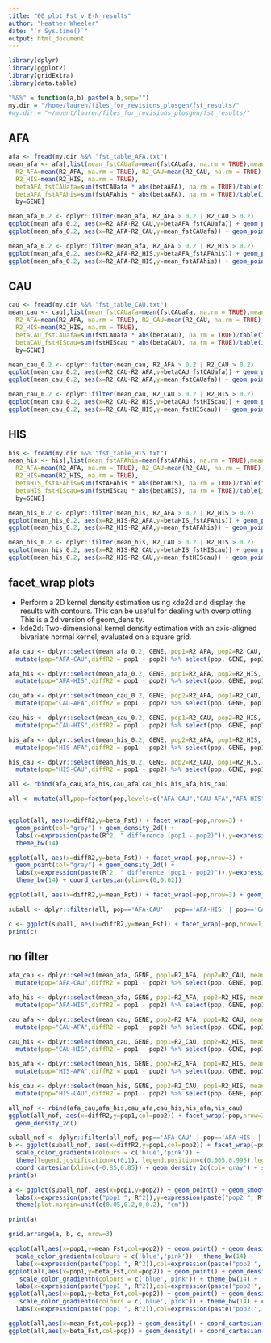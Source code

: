 ```yaml
---
title: "00_plot_Fst_v_E-N_results"
author: "Heather Wheeler"
date: "`r Sys.time()`"
output: html_document
---
```


```r
library(dplyr)
library(ggplot2)
library(gridExtra)
library(data.table)

"%&%" = function(a,b) paste(a,b,sep="")
my.dir = "/home/lauren/files_for_revisions_plosgen/fst_results/"
#my.dir = "~/mount/lauren/files_for_revisions_plosgen/fst_results/"
```

## AFA 
```r
afa <- fread(my.dir %&% "fst_table_AFA.txt")
mean_afa <- afa[,list(mean_fstCAUafa=mean(fstCAUafa, na.rm = TRUE),mean_fstAFAhis=mean(fstAFAhis, na.rm = TRUE),
  R2_AFA=mean(R2_AFA, na.rm = TRUE), R2_CAU=mean(R2_CAU, na.rm = TRUE), 
  R2_HIS=mean(R2_HIS, na.rm = TRUE), 
  betaAFA_fstCAUafa=sum(fstCAUafa * abs(betaAFA), na.rm = TRUE)/table(is.na(fstCAUafa * betaAFA))[[1]],
  betaAFA_fstAFAhis=sum(fstAFAhis * abs(betaAFA), na.rm = TRUE)/table(is.na(fstAFAhis * betaAFA))[[1]]),
  by=GENE]

mean_afa_0.2 <- dplyr::filter(mean_afa, R2_AFA > 0.2 | R2_CAU > 0.2)
ggplot(mean_afa_0.2, aes(x=R2_AFA-R2_CAU,y=betaAFA_fstCAUafa)) + geom_point() + stat_density_2d(aes(fill = ..level..), geom = "polygon")
ggplot(mean_afa_0.2, aes(x=R2_AFA-R2_CAU,y=mean_fstCAUafa)) + geom_point() + stat_density_2d(aes(fill = ..level..), geom = "polygon")

mean_afa_0.2 <- dplyr::filter(mean_afa, R2_AFA > 0.2 | R2_HIS > 0.2)
ggplot(mean_afa_0.2, aes(x=R2_AFA-R2_HIS,y=betaAFA_fstAFAhis)) + geom_point() + stat_density_2d(aes(fill = ..level..), geom = "polygon")
ggplot(mean_afa_0.2, aes(x=R2_AFA-R2_HIS,y=mean_fstAFAhis)) + geom_point() + stat_density_2d(aes(fill = ..level..), geom = "polygon")
```

## CAU
```r
cau <- fread(my.dir %&% "fst_table_CAU.txt")
mean_cau <- cau[,list(mean_fstCAUafa=mean(fstCAUafa, na.rm = TRUE),mean_fstHIScau=mean(fstHIScau, na.rm = TRUE),
  R2_AFA=mean(R2_AFA, na.rm = TRUE), R2_CAU=mean(R2_CAU, na.rm = TRUE), 
  R2_HIS=mean(R2_HIS, na.rm = TRUE), 
  betaCAU_fstCAUafa=sum(fstCAUafa * abs(betaCAU), na.rm = TRUE)/table(is.na(fstCAUafa * betaCAU))[[1]],
  betaCAU_fstHIScau=sum(fstHIScau * abs(betaCAU), na.rm = TRUE)/table(is.na(fstHIScau * betaCAU))[[1]]),
  by=GENE]

mean_cau_0.2 <- dplyr::filter(mean_cau, R2_AFA > 0.2 | R2_CAU > 0.2)
ggplot(mean_cau_0.2, aes(x=R2_CAU-R2_AFA,y=betaCAU_fstCAUafa)) + geom_point() + stat_density_2d(aes(fill = ..level..), geom = "polygon")
ggplot(mean_cau_0.2, aes(x=R2_CAU-R2_AFA,y=mean_fstCAUafa)) + geom_point() + stat_density_2d(aes(fill = ..level..), geom = "polygon")

mean_cau_0.2 <- dplyr::filter(mean_cau, R2_CAU > 0.2 | R2_HIS > 0.2)
ggplot(mean_cau_0.2, aes(x=R2_CAU-R2_HIS,y=betaCAU_fstHIScau)) + geom_point() + stat_density_2d(aes(fill = ..level..), geom = "polygon")
ggplot(mean_cau_0.2, aes(x=R2_CAU-R2_HIS,y=mean_fstHIScau)) + geom_point() + stat_density_2d(aes(fill = ..level..), geom = "polygon")
```

## HIS
```r
his <- fread(my.dir %&% "fst_table_HIS.txt")
mean_his <- his[,list(mean_fstAFAhis=mean(fstAFAhis, na.rm = TRUE),mean_fstHIScau=mean(fstHIScau, na.rm = TRUE),
  R2_AFA=mean(R2_AFA, na.rm = TRUE), R2_CAU=mean(R2_CAU, na.rm = TRUE), 
  R2_HIS=mean(R2_HIS, na.rm = TRUE), 
  betaHIS_fstAFAhis=sum(fstAFAhis * abs(betaHIS), na.rm = TRUE)/table(is.na(fstAFAhis * betaHIS))[[1]],
  betaHIS_fstHIScau=sum(fstHIScau * abs(betaHIS), na.rm = TRUE)/table(is.na(fstHIScau * betaHIS))[[1]]),
  by=GENE]

mean_his_0.2 <- dplyr::filter(mean_his, R2_AFA > 0.2 | R2_HIS > 0.2)
ggplot(mean_his_0.2, aes(x=R2_HIS-R2_AFA,y=betaHIS_fstAFAhis)) + geom_point() + stat_density_2d(aes(fill = ..level..), geom = "polygon")
ggplot(mean_his_0.2, aes(x=R2_HIS-R2_AFA,y=mean_fstAFAhis)) + geom_point() + stat_density_2d(aes(fill = ..level..), geom = "polygon")

mean_his_0.2 <- dplyr::filter(mean_his, R2_CAU > 0.2 | R2_HIS > 0.2)
ggplot(mean_his_0.2, aes(x=R2_HIS-R2_CAU,y=betaHIS_fstHIScau)) + geom_point() + stat_density_2d(aes(fill = ..level..), geom = "polygon")
ggplot(mean_his_0.2, aes(x=R2_HIS-R2_CAU,y=mean_fstHIScau)) + geom_point() + stat_density_2d(aes(fill = ..level..), geom = "polygon")
```

## facet_wrap plots
- Perform a 2D kernel density estimation using kde2d and display the results with contours. This can be useful for dealing with overplotting. This is a 2d version of geom_density.
- kde2d: Two-dimensional kernel density estimation with an axis-aligned bivariate normal kernel, evaluated on a square grid.
```r
afa_cau <- dplyr::select(mean_afa_0.2, GENE, pop1=R2_AFA, pop2=R2_CAU, mean_Fst=mean_fstCAUafa, beta_Fst=betaAFA_fstCAUafa) %>% 
  mutate(pop="AFA-CAU",diffR2 = pop1 - pop2) %>% select(pop, GENE, pop1, pop2, diffR2, mean_Fst, beta_Fst)

afa_his <- dplyr::select(mean_afa_0.2, GENE, pop1=R2_AFA, pop2=R2_HIS, mean_Fst=mean_fstAFAhis, beta_Fst=betaAFA_fstAFAhis) %>% 
  mutate(pop="AFA-HIS",diffR2 = pop1 - pop2) %>% select(pop, GENE, pop1, pop2, diffR2, mean_Fst, beta_Fst)

cau_afa <- dplyr::select(mean_cau_0.2, GENE, pop2=R2_AFA, pop1=R2_CAU, mean_Fst=mean_fstCAUafa, beta_Fst=betaCAU_fstCAUafa) %>% 
  mutate(pop="CAU-AFA",diffR2 = pop1 - pop2) %>% select(pop, GENE, pop1, pop2, diffR2, mean_Fst, beta_Fst)

cau_his <- dplyr::select(mean_cau_0.2, GENE, pop1=R2_CAU, pop2=R2_HIS, mean_Fst=mean_fstHIScau, beta_Fst=betaCAU_fstHIScau) %>% 
  mutate(pop="CAU-HIS",diffR2 = pop1 - pop2) %>% select(pop, GENE, pop1, pop2, diffR2, mean_Fst, beta_Fst)

his_afa <- dplyr::select(mean_his_0.2, GENE, pop2=R2_AFA, pop1=R2_HIS, mean_Fst=mean_fstAFAhis, beta_Fst=betaHIS_fstAFAhis) %>% 
  mutate(pop="HIS-AFA",diffR2 = pop1 - pop2) %>% select(pop, GENE, pop1, pop2, diffR2, mean_Fst, beta_Fst)

his_cau <- dplyr::select(mean_his_0.2, GENE, pop2=R2_CAU, pop1=R2_HIS, mean_Fst=mean_fstHIScau, beta_Fst=betaHIS_fstHIScau) %>% 
  mutate(pop="HIS-CAU",diffR2 = pop1 - pop2) %>% select(pop, GENE, pop1, pop2, diffR2, mean_Fst, beta_Fst)

all <- rbind(afa_cau,afa_his,cau_afa,cau_his,his_afa,his_cau)

all <- mutate(all,pop=factor(pop,levels=c("AFA-CAU","CAU-AFA","AFA-HIS","HIS-AFA","HIS-CAU","CAU-HIS")))


ggplot(all, aes(x=diffR2,y=beta_Fst)) + facet_wrap(~pop,nrow=3) + 
  geom_point(col="gray") + geom_density_2d() + 
  labs(x=expression(paste(R^2, " difference (pop1 - pop2)")),y=expression(paste("weighted mean ", F[ST]))) + 
  theme_bw(14)

ggplot(all, aes(x=diffR2,y=beta_Fst)) + facet_wrap(~pop,nrow=3) + 
  geom_point(col="gray") + geom_density_2d() + 
  labs(x=expression(paste(R^2, " difference (pop1 - pop2)")),y=expression(paste("weighted mean ", F[ST]))) + 
  theme_bw(14) + coord_cartesian(ylim=c(0,0.02))

ggplot(all, aes(x=diffR2,y=mean_Fst)) + facet_wrap(~pop,nrow=3) + geom_point(col='gray') + geom_density_2d() + labs(x=expression(paste(R^2, " difference (pop1 - pop2)")),y=expression(paste("mean ", F[ST]))) + theme_bw(14)


```

```r
suball <- dplyr::filter(all, pop=='AFA-CAU' | pop=='AFA-HIS' | pop=='CAU-HIS')

c <- ggplot(suball, aes(x=diffR2,y=mean_Fst)) + facet_wrap(~pop,nrow=1) + geom_point(col='gray') + geom_density_2d() + labs(x=expression(paste(R^2, " difference (pop1 - pop2)")),y=expression(paste("mean ", F[ST])),title='C') + theme_bw(14) + coord_cartesian(xlim=c(-0.85,0.85)) + theme(plot.margin=unit(c(0,0.2,0,0.2), "cm"))
print(c)

```

## no filter
```r
afa_cau <- dplyr::select(mean_afa, GENE, pop1=R2_AFA, pop2=R2_CAU, mean_Fst=mean_fstCAUafa, beta_Fst=betaAFA_fstCAUafa) %>% 
  mutate(pop="AFA-CAU",diffR2 = pop1 - pop2) %>% select(pop, GENE, pop1, pop2, diffR2, mean_Fst, beta_Fst)

afa_his <- dplyr::select(mean_afa, GENE, pop1=R2_AFA, pop2=R2_HIS, mean_Fst=mean_fstAFAhis, beta_Fst=betaAFA_fstAFAhis) %>% 
  mutate(pop="AFA-HIS",diffR2 = pop1 - pop2) %>% select(pop, GENE, pop1, pop2, diffR2, mean_Fst, beta_Fst)

cau_afa <- dplyr::select(mean_cau, GENE, pop2=R2_AFA, pop1=R2_CAU, mean_Fst=mean_fstCAUafa, beta_Fst=betaCAU_fstCAUafa) %>% 
  mutate(pop="CAU-AFA",diffR2 = pop1 - pop2) %>% select(pop, GENE, pop1, pop2, diffR2, mean_Fst, beta_Fst)

cau_his <- dplyr::select(mean_cau, GENE, pop1=R2_CAU, pop2=R2_HIS, mean_Fst=mean_fstHIScau, beta_Fst=betaCAU_fstHIScau) %>% 
  mutate(pop="CAU-HIS",diffR2 = pop1 - pop2) %>% select(pop, GENE, pop1, pop2, diffR2, mean_Fst, beta_Fst)

his_afa <- dplyr::select(mean_his, GENE, pop2=R2_AFA, pop1=R2_HIS, mean_Fst=mean_fstAFAhis, beta_Fst=betaHIS_fstAFAhis) %>% 
  mutate(pop="HIS-AFA",diffR2 = pop1 - pop2) %>% select(pop, GENE, pop1, pop2, diffR2, mean_Fst, beta_Fst)

his_cau <- dplyr::select(mean_his, GENE, pop2=R2_CAU, pop1=R2_HIS, mean_Fst=mean_fstHIScau, beta_Fst=betaHIS_fstHIScau) %>% 
  mutate(pop="HIS-CAU",diffR2 = pop1 - pop2) %>% select(pop, GENE, pop1, pop2, diffR2, mean_Fst, beta_Fst)

all_nof <- rbind(afa_cau,afa_his,cau_afa,cau_his,his_afa,his_cau)
ggplot(all_nof, aes(x=diffR2,y=pop1,col=pop2)) + facet_wrap(~pop,nrow=3) + geom_point() +  labs(x=expression(paste(R^2, " difference (pop1 - pop2)")),y=expression(paste("pop1 ", R^2)),col=expression(paste("pop2 ", R^2))) + theme_bw(14) + 
  geom_density_2d()

suball_nof <- dplyr::filter(all_nof, pop=='AFA-CAU' | pop=='AFA-HIS' | pop=='CAU-HIS')
b <- ggplot(suball_nof, aes(x=diffR2,y=pop1,col=pop2)) + facet_wrap(~pop,nrow=1) + geom_point() +  labs(x=expression(paste(R^2, " difference (pop1 - pop2)")),y=expression(paste("pop1 ", R^2)),col=expression(paste("pop2 ", R^2)),title='B') + theme_bw(14) + 
  scale_color_gradientn(colours = c('blue','pink')) + 
  theme(legend.justification=c(0,1), legend.position=c(0.005,0.995),legend.title = element_text(size=10),legend.text = element_text(size=10),legend.key.size = unit(0.3, "cm"),plot.margin=unit(c(0,0.2,0,0.2), "cm")) + 
  coord_cartesian(xlim=c(-0.85,0.85)) + geom_density_2d(col='gray') + scale_size(range=c(5,20))
print(b)

a <- ggplot(suball_nof, aes(x=pop1,y=pop2)) + geom_point() + geom_smooth(method="lm") + facet_wrap(~pop,nrow=1) + theme_bw(14)+
  labs(x=expression(paste("pop1 ", R^2)),y=expression(paste("pop2 ", R^2)),title='A') + geom_density_2d(col="gray") +
  theme(plot.margin=unit(c(0.05,0.2,0,0.2), "cm"))

print(a)
```

```r
grid.arrange(a, b, c, nrow=3)
```

```r
ggplot(all,aes(x=pop1,y=mean_Fst,col=pop2)) + geom_point() + geom_density_2d(col='gray') + facet_wrap(~pop,nrow=3) + 
  scale_color_gradientn(colours = c('blue','pink')) + theme_bw(14) + 
  labs(x=expression(paste("pop1 ", R^2)),col=expression(paste("pop2 ", R^2)))
ggplot(all,aes(x=pop1,y=beta_Fst,col=pop2)) + geom_point() + geom_density_2d(col='gray') + facet_wrap(~pop,nrow=3) + 
   scale_color_gradientn(colours = c('blue','pink')) + theme_bw(14) + 
  labs(x=expression(paste("pop1 ", R^2)),col=expression(paste("pop2 ", R^2)))
ggplot(all,aes(x=pop1,y=beta_Fst,col=pop2)) + geom_point() + geom_density_2d(col='gray') + facet_wrap(~pop,nrow=3) + 
   scale_color_gradientn(colours = c('blue','pink')) + theme_bw(14) + coord_cartesian(ylim=c(0,0.02)) + 
  labs(x=expression(paste("pop1 ", R^2)),col=expression(paste("pop2 ", R^2)))

ggplot(all,aes(x=mean_Fst,col=pop)) + geom_density() + coord_cartesian(xlim=c(0,0.2))
ggplot(all,aes(x=beta_Fst,col=pop)) + geom_density() + coord_cartesian(xlim=c(0,0.01))
```